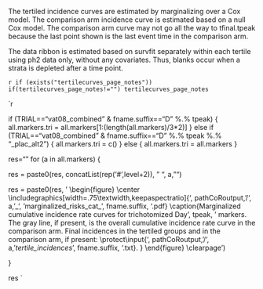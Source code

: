 <!-- `r paste(concatList(rep('#',level+2)))` Tertiles cumulative incidence plots -->

The tertiled incidence curves are estimated by marginalizing over a Cox model. The comparison arm incidence curve is estimated based on a null Cox model. The comparison arm curve may not go all the way to tfinal.tpeak because the last point shown is the last event time in the comparison arm.


The data ribbon is estimated based on survfit separately within each tertile using ph2 data only, without any covariates. Thus, blanks occur when a strata is depleted after a time point.


`r if (exists("tertilecurves_page_notes")) if(tertilecurves_page_notes!="") tertilecurves_page_notes`


`r 

if (TRIAL=="vat08_combined" & fname.suffix=="D" %.% tpeak) {
  all.markers.tri = all.markers[1:(length(all.markers)/3*2)]
} else if (TRIAL=="vat08_combined" & fname.suffix=="D" %.% tpeak %.% "_plac_alt2") {
  all.markers.tri = c()
} else {
  all.markers.tri = all.markers
}


res=""
for (a in all.markers) {

  res = paste0(res, concatList(rep('#',level+2)), " ", a, "\n")

  res = paste0(res, '
\\begin{figure}
\\center
\\includegraphics[width=.75\\textwidth,keepaspectratio]{', pathCoRoutput, '/', a, '_', 'marginalized_risks_cat_',  fname.suffix, '.pdf} 
\\caption{Marginalized cumulative incidence rate curves for trichotomized Day ', tpeak, ' markers. The gray line, if present, is the overall cumulative incidence rate curve in the comparison arm. Final incidences in the tertiled groups and in the comparison arm, if present: \\protect\\input{',  pathCoRoutput, '/', a, '_tertile_incidences_',  fname.suffix, '.txt}. }
\\end{figure}
\\clearpage
')

}

res 
`



